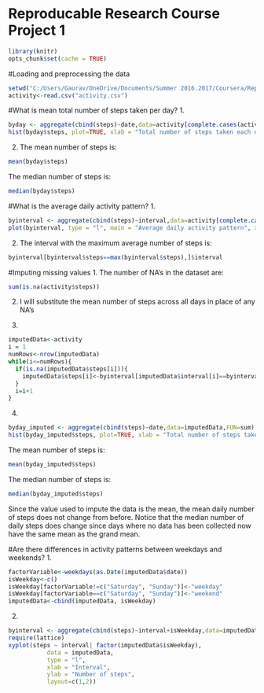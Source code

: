 Reproducable Research Course Project 1
======================================

```r
library(knitr)
opts_chunk$set(cache = TRUE)
```

#Loading and preprocessing the data

```r
setwd("C:/Users/Gaurav/OneDrive/Documents/Summer 2016.2017/Coursera/Reproducable Research/Course project 1")
activity<-read.csv("activity.csv")
```

#What is mean total number of steps taken per day?
1. 
```r
byday <- aggregate(cbind(steps)~date,data=activity[complete.cases(activity),],FUN=sum)
hist(byday$steps, plot=TRUE, xlab = "Total number of steps taken each day", main = "Histogram of the total number of steps taken each day")
```

2. The mean number of steps is:
```r
mean(byday$steps)
```
The median number of steps is:
```r
median(byday$steps)
```
#What is the average daily activity pattern?
1.
```r
byinterval <- aggregate(cbind(steps)~interval,data=activity[complete.cases(activity),],FUN=mean)
plot(byinterval, type = "l", main = "Average daily activity pattern", xlab = "5-minute intervals", ylab = "Average number of steps taken (across all days)")
```

2. The interval with the maximum average number of steps is:
```r
byinterval[byinterval$steps==max(byinterval$steps),]$interval
```

#Imputing missing values
1. The number of NA's in the dataset are:
```r
sum(is.na(activity$steps))
```

2. I will substitute the mean number of steps across all days in place of any NA's

3. 
```r
imputedData<-activity
i = 1
numRows<-nrow(imputedData)
while(i<=numRows){
  if(is.na(imputedData$steps[i])){
    imputedData$steps[i]<-byinterval[imputedData$interval[i]==byinterval$interval,]$steps
  }
  i=i+1
}
```
4. 
```r
byday_imputed <- aggregate(cbind(steps)~date,data=imputedData,FUN=sum)
hist(byday_imputed$steps, plot=TRUE, xlab = "Total number of steps taken each day", main = "Histogram of the total number of steps taken each day")
```
The mean number of steps is:
```r
mean(byday_imputed$steps)
```
The median number of steps is:
```r
median(byday_imputed$steps)
```
Since the value used to impute the data is the mean, the mean daily number of steps does not change from before. Notice that the median number of daily steps does change since days where no data has been collected now have the same mean as the grand mean.

#Are there differences in activity patterns between weekdays and weekends?
1. 
```r
factorVariable<-weekdays(as.Date(imputedData$date))
isWeekday<-c()
isWeekday[factorVariable!=c("Saturday", "Sunday")]<-"weekday"
isWeekday[factorVariable==c("Saturday", "Sunday")]<-"weekend"
imputedData<-cbind(imputedData, isWeekday)
```

2. 
```r
byinterval <- aggregate(cbind(steps)~interval+isWeekday,data=imputedData,FUN=mean)
require(lattice)
xyplot(steps ~ interval| factor(imputedData$isWeekday), 
           data = imputedData,
           type = "l",
           xlab = "Interval",
           ylab = "Number of steps",
           layout=c(1,2))
```
